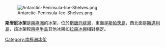 [[Image:Antarctic-Peninsula-Ice-Shelves.png|thumb]]

{{coord|73|15|S|076|30|W|scale:2000000|display=title}}

'''斯唐厄冰架'''是[[南極洲|南極洲]]的冰架，位於[[斯唐厄峽灣|斯唐厄峽灣]]，東面是[[斯帕茨島|斯帕茨島]]，西北面是[[斯邁利島|斯邁利島]]，該冰架較[[南極半島|南極半島]]其他冰架如[[拉森冰棚|拉森冰棚]]相對穩定。

{{Antarctica-geo-stub}}
[[Category:南極洲冰架|Category:南極洲冰架]]